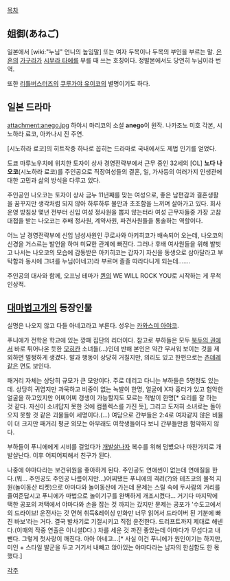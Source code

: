[[목차]]

== 姐御(あねご) ==
일본에서 [wiki:"누님" 언니의 높임말] 또는 여자 두목이나 두목의 부인을 부르는 말.
[[은혼]]의 [[가구라]]가 [[시무라 타에]]를 부를 때 쓰는 호칭이다. 정발본에서도 당연히 누님이라 번역.

또한 [[리틀버스터즈]]의 [[쿠루가야 유이코]]의 별명이기도 하다.

== 일본 드라마 ==
attachment:anego.jpg
하야시 마리코의 소설 '''anego'''이 원작. 나카조노 미호 각본, 시노하라 료코, 아카나시 진 주연.

[시노하라 료코]의 히트작중 하나로 꼽히는 드라마로 국내에서도 제법 인기를 얻었다.

도쿄 마루노우치에 위치한 토자이 상사 경영전략부에서 근무 중인 32세의 [OL] '''노다 나오코'''(시노하라 료코)를 주인공으로 직장여성들의 결혼, 일, 가사등의 여러가지 인생관에 대한 고민과 삶의 방식을 다루고 있다. 

주인공인 나오코는 토자이 상사 금누 11년째를 맞는 여성으로, 좋은 남편감과 결혼생활을 꿈꾸지만 생각처럼 되지 않아 하루하루 불안과 초조함을 느끼며 살아가고 있다. 회사운영 방침상 몇년 전부터 신입 여성 정사원을 뽑지 않는터라 여성 근무자들중 가장 고참대접을 받는 나오코는 후배 정사원, 계약사원, 파견사원들을 통솔하는 역할이다.

어느 날 경영전략부에 신입 남성사원인 쿠로사와 아키히코가 배속되어 오는데, 나오코의 신경을 거스르는 발언을 하며 미묘한 관계에 빠진다. 그러나 후배 여사원들을 위해 발벗고 나서는 나오코의 모습에 감동받은 아키히코는 갑자기 자신을 동생으로 삼아달라고 부탁함과 동시에 그녀를 누님(아네고)라 부르며 졸졸 따라다니게 되는데.......

주인공의 대사와 함께, 오프닝 테마가 [[퀸]]의 WE WILL ROCK YOU로 시작하는 게 무척 인상적.
== [[대마법고개]]의 등장인물 == 
실명은 나오지 않고 다들 아네고라고 부른다. 성우는 [[카와스미 아야코]].

푸니에가 전학온 학교에 있는 깡패 집단의 리더이다. 참고로 부하들은 모두 [[북두의 권]]에서 바로 튀어나온 듯한 [[모히칸]] 소녀들(...)인데 반해 본인은 약간 무서워 보이는 것을 제외하면 멀쩡하게 생겼다. 말과 행동이 상당히 거칠지만, 의리도 있고 한편으로는 [[츤데레]]같은 면도 보인다.

패거리 자체는 상당히 규모가 큰 모양이다. 주로 데리고 다니는 부하들은 5명정도 있는데. 상당히 귀엽지만 과묵하고 비중이 없는 녹발이 한명, 얼굴에 X자 흉터가 있고 험악한 얼굴을 하고있지만 어찌어찌 갱생이 가능할지도 모르는 적발이 한명[* 요리를 잘 하는 것 같다. 자신이 소녀답지 못한 것에 컴플렉스를 가진 듯], 그리고 도저히 소녀로는 돌아오지 못할 것 같은 괴물들이 세명이다.(…) 여담으로 간부들은 2:4로 여자같지 않은 비율이 더 크지만 패거리 평균 외모는 아무래도 여학생들이다 보니 간부들만큼 험악하지 않다.

부하들이 푸니에에게 시비를 걸었다가 [[개발살]]나자 복수를 위해 덤볐으나 마찬가지로 개발살난다. 이후 어찌어찌해서 친구가 된다.

나중에 야마다라는 보건위원을 좋아하게 된다. 주인공도 연애씬이 없는데 연애질을 한다.(뭐... 주인공도 주인공 나름이지만...)어찌됐든 푸니에의 격려(?)와 테츠코의 물적 지원(놀이동산 티켓)으로 야마다와 놀이동산에 가는데 문제는 스릴 속에 두사람의 거리를 줄여준답시고 푸니에가 마법으로 놀이기구를 완벽하게 개조시켰다... 거기다 마지막에 택한 공포의 저택에서 야마다와 손을 잡는 것 까지는 갔지만 문제는 공포가 '수도고에서의 드라이브! 운전사는 갓 면허 취득&레이싱 만화만 너무 읽어서 드라이버 된 기분에 빠진 바보'라는 거다. 결국 발차기로 기절시키고 직접 운전한다. 드리프트까지 제대로 해넨다.(이때의 작중 연출은 이니셜D다.) 차를 세운 것 까진 좋았는데 야마다가 무섭다고 내뺀다. 그렇게 첫사랑이 깨진다. 아아 아네고...[* 사실 이건 푸니에가 원인이기는 하지만, 미인 + 스타일 발군을 두고 거기서 내빼고 앉아있는 야마다라는 남자의 한심함도 한 몫 했다.]

[[각주]]
